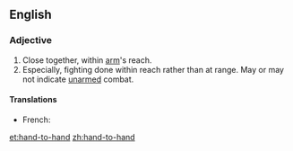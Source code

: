 ==English==

===Adjective===
{{en-adj|-}}

# Close together, within [[arm]]'s reach.
# Especially, fighting done within reach rather than at range.  May or may not indicate [[unarmed]] combat.

====Translations====
{{trans-top|fighting done within reach rather than at range}}
* French: {{t|fr|corps à corps}}
{{trans-mid}}
{{trans-bottom}}

[[et:hand-to-hand]]
[[zh:hand-to-hand]]